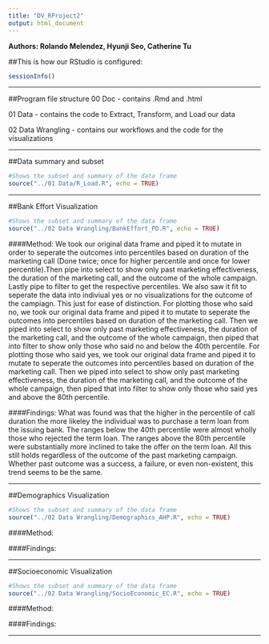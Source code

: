 ```yaml
---
title: "DV_RProject2"
output: html_document
---
```

**Authors: Rolando Melendez, Hyunji Seo, Catherine Tu**

##This is how our RStudio is configured:
```r
sessionInfo()
```
***
##Program file structure
  00 Doc - contains .Rmd and .html 
  
  01 Data - contains the code to Extract, Transform, and Load our data 
  
  02 Data Wrangling - contains our workflows and the code for the visualizations 

***  
##Data summary and subset
```r
#Shows the subset and summary of the data frame
source("../01 Data/R_Load.R", echo = TRUE)
```
***
##Bank Effort Visualization
```r
#Shows the subset and summary of the data frame
source("../02 Data Wrangling/BankEffort_PD.R", echo = TRUE)
```

####Method: 
  We took our original data frame and piped it to mutate in order to seperate the outcomes into percentiles based on duration of the marketing call (Done twice; once for higher percentile and once for lower percentile).Then pipe into select to show only past marketing effectiveness, the duration of the marketing call, and the outcome of the whole campaign. Lastly pipe to filter to get the respective percentiles.
  We also saw it fit to seperate the data into indiviual yes or no visualizations for the outcome of the campiagn. This just for ease of distinction. 
  For plotting those who said no, we took our original data frame and piped it to mutate to seperate the outcomes into percentiles based on duration of the marketing call. Then we piped into select to show only past marketing effectiveness, the duration of the marketing call, and the outcome of the whole campaign, then piped that into filter to show only those who said no and below the 40th percentile.
  For plotting those who said yes, we took our original data frame and piped it to mutate to seperate the outcomes into percentiles based on duration of the marketing call. Then we piped into select to show only past marketing effectiveness, the duration of the marketing call, and the outcome of the whole campaign, then piped that into filter to show only those who said yes and above the 80th percentile.

####Findings:
What was found was that the higher in the percentile of call duration the more likeley the individual was to purchase a term loan from the issuing bank. The ranges below the 40th percentile were almost wholly those who rejected the term loan. The ranges above the 80th percentile were substantially more inclined to take the offer on the term loan. All this still holds regardless of the outcome of the past marketing campaign. Whether past outcome was a success, a failure, or even non-existent, this trend seems to be the same.

***

##Demographics Visualization
```r
#Shows the subset and summary of the data frame
source("../02 Data Wrangling/Demographics_AHP.R", echo = TRUE)
```

####Method:

####Findings:

***

##Socioeconomic Visualization
```r
#Shows the subset and summary of the data frame
source("../02 Data Wrangling/SocioEconomic_EC.R", echo = TRUE)
```

####Method:

####Findings:

***

